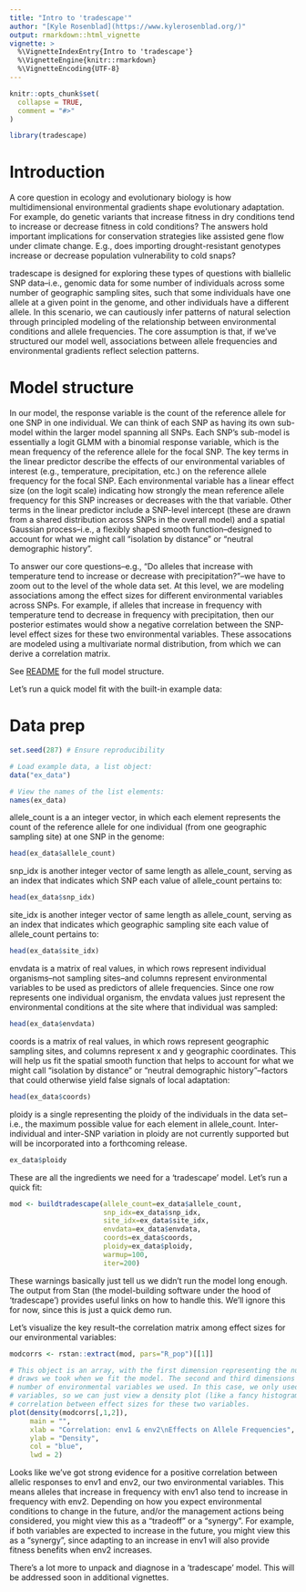 ```yaml
---
title: "Intro to 'tradescape'"
author: "[Kyle Rosenblad](https://www.kylerosenblad.org/)"
output: rmarkdown::html_vignette
vignette: >
  %\VignetteIndexEntry{Intro to 'tradescape'}
  %\VignetteEngine{knitr::rmarkdown}
  %\VignetteEncoding{UTF-8}
---
```


```r
knitr::opts_chunk$set(
  collapse = TRUE,
  comment = "#>"
)
```

```r
library(tradescape)
```

# Introduction

A core question in ecology and evolutionary biology is how multidimensional environmental gradients shape evolutionary adaptation. For example, do genetic variants that increase fitness in dry conditions tend to increase or decrease fitness in cold conditions? The answers hold important implications for conservation strategies like assisted gene flow under climate change. E.g., does importing drought-resistant genotypes increase or decrease population vulnerability to cold snaps?

tradescape is designed for exploring these types of questions with biallelic SNP data--i.e., genomic data for some number of individuals across some number of geographic sampling sites, such that some individuals have one allele at a given point in the genome, and other individuals have a different allele. In this scenario, we can cautiously infer patterns of natural selection through principled modeling of the relationship between environmental conditions and allele frequencies. The core assumption is that, if we've structured our model well, associations between allele frequencies and environmental gradients reflect selection patterns.

# Model structure
In our model, the response variable is the count of the reference allele for one SNP in one individual. We can think of each SNP as having its own sub-model within the larger model spanning all SNPs. Each SNP's sub-model is essentially a logit GLMM with a binomial response variable, which is the mean frequency of the reference allele for the focal SNP. The key terms in the linear predictor describe the effects of our environmental variables of interest (e.g., temperature, precipitation, etc.) on the reference allele frequency for the focal SNP. Each environmental variable has a linear effect size (on the logit scale) indicating how strongly the mean reference allele frequency for this SNP increases or decreases with the that variable. Other terms in the linear predictor include a SNP-level intercept (these are drawn from a shared distribution across SNPs in the overall model) and a spatial Gaussian process--i.e., a flexibly shaped smooth function--designed to account for what we might call "isolation by distance" or "neutral demographic history".

To answer our core questions--e.g., "Do alleles that increase with temperature tend to increase or decrease with precipitation?"--we have to zoom out to the level of the whole data set. At this level, we are modeling associations among the effect sizes for different environmental variables across SNPs. For example, if alleles that increase in frequency with temperature tend to decrease in frequency with precipitation, then our posterior estimates would show a negative correlation between the SNP-level effect sizes for these two environmental variables. These assocations are modeled using a multivariate normal distribution, from which we can derive a correlation matrix.

See [README](https://github.com/kyle-rosenblad/tradescape/blob/master/README.md) for the full model structure.

Let's run a quick model fit with the built-in example data:

# Data prep

```r
set.seed(287) # Ensure reproducibility

# Load example data, a list object:
data("ex_data")

# View the names of the list elements:
names(ex_data)
```

allele_count is a an integer vector, in which each element represents the count of the reference allele for one individual (from one geographic sampling site) at one SNP in the genome:
```r
head(ex_data$allele_count)
```

snp_idx is another integer vector of same length as allele_count, serving as an index that indicates which SNP each value of allele_count pertains to:
```r
head(ex_data$snp_idx)
```

site_idx is another integer vector of same length as allele_count, serving as an index that indicates which geographic sampling site each value of allele_count pertains to:
```r
head(ex_data$site_idx)
```

envdata is a matrix of real values, in which rows represent individual organisms–not sampling sites–and columns represent environmental variables to be used as predictors of allele frequencies. Since one row represents one individual organism, the envdata values just represent the environmental conditions at the site where that individual was sampled:
```r
head(ex_data$envdata)
```

coords is a matrix of real values, in which rows represent geographic sampling sites, and columns represent x and y geographic coordinates. This will help us fit the spatial smooth function that helps to account for what we might call "isolation by distance" or "neutral demographic history"--factors that could otherwise yield false signals of local adaptation:
```r
head(ex_data$coords)
```

ploidy is a single representing the ploidy of the individuals in the data set–i.e., the maximum possible value for each element in allele_count. Inter-individual and inter-SNP variation in ploidy are not currently supported but will be incorporated into a forthcoming release.
```r
ex_data$ploidy
```

These are all the ingredients we need for a 'tradescape' model. Let's run a quick fit:

```r
mod <- buildtradescape(allele_count=ex_data$allele_count,
                       snp_idx=ex_data$snp_idx,
                       site_idx=ex_data$site_idx,
                       envdata=ex_data$envdata,
                       coords=ex_data$coords,
                       ploidy=ex_data$ploidy,
                       warmup=100,
                       iter=200)
```

These warnings basically just tell us we didn't run the model long enough. The output from Stan (the model-building software under the hood of 'tradescape') provides useful links on how to handle this. We'll ignore this for now, since this is just a quick demo run.

Let's visualize the key result--the correlation matrix among effect sizes for our environmental variables:

```r
modcorrs <- rstan::extract(mod, pars="R_pop")[[1]]

# This object is an array, with the first dimension representing the number of posterior
# draws we took when we fit the model. The second and third dimensions reflect the
# number of environmental variables we used. In this case, we only used two environment
# variables, so we can just view a density plot (like a fancy histogram) for the
# correlation between effect sizes for these two variables.
plot(density(modcorrs[,1,2]),
     main = "",
     xlab = "Correlation: env1 & env2\nEffects on Allele Frequencies",
     ylab = "Density",
     col = "blue",
     lwd = 2)
```

Looks like we've got strong evidence for a positive correlation between allelic responses to env1 and env2, our two environmental variables. This means alleles that increase in frequency with env1 also tend to increase in frequency with env2. Depending on how you expect environmental conditions to change in the future, and/or the management actions being considered, you might view this as a "tradeoff" or a "synergy". For example, if both variables are expected to increase in the future, you might view this as a "synergy", since adapting to an increase in env1 will also provide fitness benefits when env2 increases.

There's a lot more to unpack and diagnose in a 'tradescape' model. This will be addressed soon in additional vignettes.
